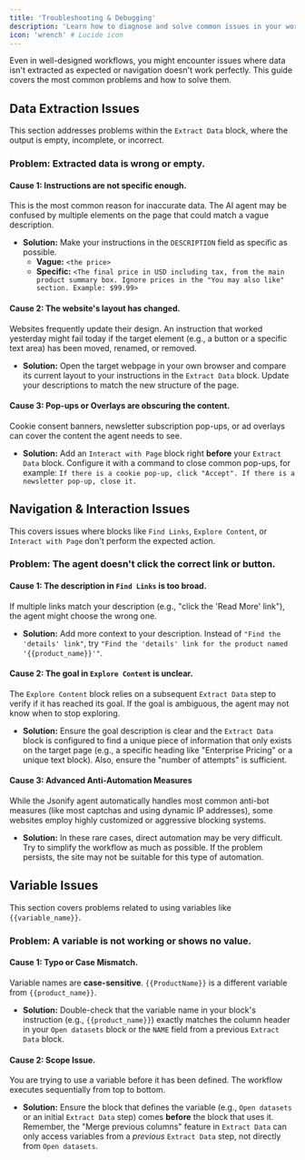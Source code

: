 ```yaml
---
title: 'Troubleshooting & Debugging'
description: 'Learn how to diagnose and solve common issues in your workflows to ensure they run smoothly and accurately.'
icon: 'wrench' # Lucide icon
---
```


Even in well-designed workflows, you might encounter issues where data isn't extracted as expected or navigation doesn't work perfectly. This guide covers the most common problems and how to solve them.

## Data Extraction Issues

This section addresses problems within the `Extract Data` block, where the output is empty, incomplete, or incorrect.

### Problem: Extracted data is wrong or empty.

#### Cause 1: Instructions are not specific enough.
This is the most common reason for inaccurate data. The AI agent may be confused by multiple elements on the page that could match a vague description.

* **Solution:** Make your instructions in the `DESCRIPTION` field as specific as possible.
    * **Vague:** `<the price>`
    * **Specific:** `<The final price in USD including tax, from the main product summary box. Ignore prices in the "You may also like" section. Example: $99.99>`

#### Cause 2: The website's layout has changed.
Websites frequently update their design. An instruction that worked yesterday might fail today if the target element (e.g., a button or a specific text area) has been moved, renamed, or removed.

* **Solution:** Open the target webpage in your own browser and compare its current layout to your instructions in the `Extract Data` block. Update your descriptions to match the new structure of the page.

#### Cause 3: Pop-ups or Overlays are obscuring the content.
Cookie consent banners, newsletter subscription pop-ups, or ad overlays can cover the content the agent needs to see.

* **Solution:** Add an `Interact with Page` block right **before** your `Extract Data` block. Configure it with a command to close common pop-ups, for example: `If there is a cookie pop-up, click "Accept". If there is a newsletter pop-up, close it.`

## Navigation & Interaction Issues

This covers issues where blocks like `Find Links`, `Explore Content`, or `Interact with Page` don't perform the expected action.

### Problem: The agent doesn't click the correct link or button.

#### Cause 1: The description in `Find Links` is too broad.
If multiple links match your description (e.g., "click the 'Read More' link"), the agent might choose the wrong one.

* **Solution:** Add more context to your description. Instead of `"Find the 'details' link"`, try `"Find the 'details' link for the product named '{{product_name}}'"`.

#### Cause 2: The goal in `Explore Content` is unclear.
The `Explore Content` block relies on a subsequent `Extract Data` step to verify if it has reached its goal. If the goal is ambiguous, the agent may not know when to stop exploring.

* **Solution:** Ensure the goal description is clear and the `Extract Data` block is configured to find a unique piece of information that only exists on the target page (e.g., a specific heading like "Enterprise Pricing" or a unique text block). Also, ensure the "number of attempts" is sufficient.

#### Cause 3: Advanced Anti-Automation Measures
While the Jsonify agent automatically handles most common anti-bot measures (like most captchas and using dynamic IP addresses), some websites employ highly customized or aggressive blocking systems.

* **Solution:** In these rare cases, direct automation may be very difficult. Try to simplify the workflow as much as possible. If the problem persists, the site may not be suitable for this type of automation.

## Variable Issues

This section covers problems related to using variables like `{{variable_name}}`.

### Problem: A variable is not working or shows no value.

#### Cause 1: Typo or Case Mismatch.
Variable names are **case-sensitive**. `{{ProductName}}` is a different variable from `{{product_name}}`.

* **Solution:** Double-check that the variable name in your block's instruction (e.g., `{{product_name}}`) exactly matches the column header in your `Open datasets` block or the `NAME` field from a previous `Extract Data` block.

#### Cause 2: Scope Issue.
You are trying to use a variable before it has been defined. The workflow executes sequentially from top to bottom.

* **Solution:** Ensure the block that defines the variable (e.g., `Open datasets` or an initial `Extract Data` step) comes **before** the block that uses it. Remember, the "Merge previous columns" feature in `Extract Data` can only access variables from a *previous* `Extract Data` step, not directly from `Open datasets`.

